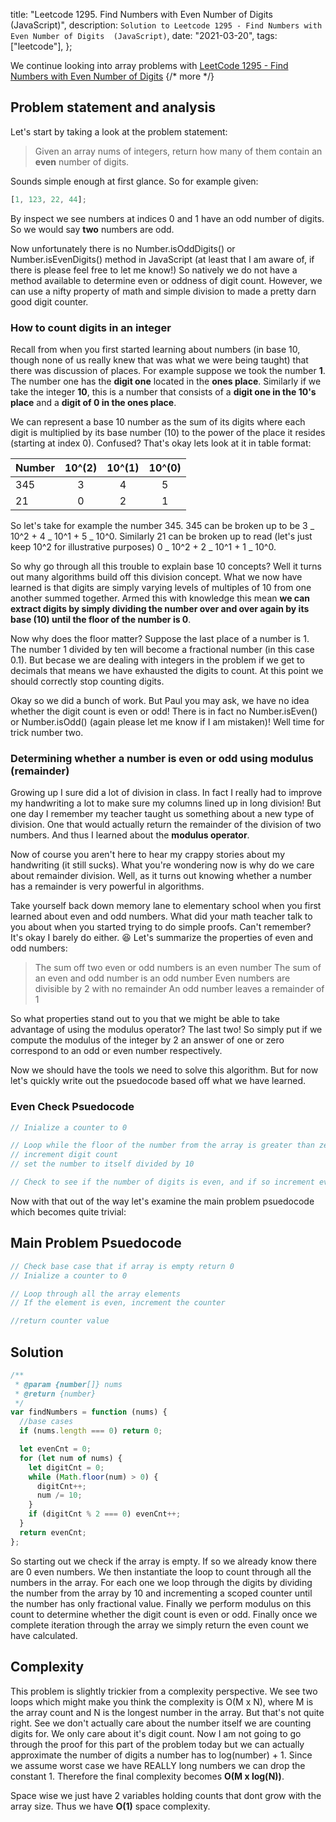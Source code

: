   title: "Leetcode 1295. Find Numbers with Even Number of Digits (JavaScript)",
  description: `Solution to Leetcode 1295 - Find Numbers with Even Number of Digits  (JavaScript)`,
  date: "2021-03-20",
  tags: ["leetcode"],
};

We continue looking into array problems with [LeetCode 1295 - Find Numbers with Even Number of Digits](https://leetcode.com/problems/max-consecutive-ones/)
{/* more */}

## Problem statement and analysis

Let's start by taking a look at the problem statement:

> Given an array nums of integers, return how many of them contain an **even** number of digits.

Sounds simple enough at first glance. So for example given:

```js
[1, 123, 22, 44];
```

By inspect we see numbers at indices 0 and 1 have an odd number of digits. So we would say **two** numbers are odd.

Now unfortunately there is no Number.isOddDigits() or Number.isEvenDigits() method in JavaScript (at least that I am aware of, if there is please feel free to let me know!) So natively we do not have a method available to determine even or oddness of digit count. However, we can use a nifty property of math and simple division to made a pretty darn good digit counter.

### How to count digits in an integer

Recall from when you first started learning about numbers (in base 10, though none of us really knew that was what we were being taught) that there was discussion of places. For example suppose we took the number **1**. The number one has the **digit one** located in the **ones place**. Similarly if we take the integer **10**, this is a number that consists of a **digit one in the 10's place** and a **digit of 0 in the ones place**.

We can represent a base 10 number as the sum of its digits where each digit is multiplied by its base number (10) to the power of the place it resides (starting at index 0). Confused? That's okay lets look at it in table format:

| Number | 10^(2) | 10^(1) | 10^(0) |
| :----- | :----: | :----: | :----: |
| 345    |   3    |   4    |   5    |
| 21     |   0    |   2    |   1    |

So let's take for example the number 345. 345 can be broken up to be 3 _ 10^2 + 4 _ 10^1 + 5 _ 10^0. Similarly 21 can be broken up to read (let's just keep 10^2 for illustrative purposes) 0 _ 10^2 + 2 _ 10^1 + 1 _ 10^0.

So why go through all this trouble to explain base 10 concepts? Well it turns out many algorithms build off this division concept. What we now have learned is that digits are simply varying levels of multiples of 10 from one another summed together. Armed this with knowledge this mean **we can extract digits by simply dividing the number over and over again by its base (10) until the floor of the number is 0**.

Now why does the floor matter? Suppose the last place of a number is 1. The number 1 divided by ten will become a fractional number (in this case 0.1). But becase we are dealing with integers in the problem if we get to decimals that means we have exhausted the digits to count. At this point we should correctly stop counting digits.

Okay so we did a bunch of work. But Paul you may ask, we have no idea whether the digit count is even or odd! There is in fact no Number.isEven() or Number.isOdd() (again please let me know if I am mistaken)! Well time for trick number two.

### Determining whether a number is even or odd using modulus (remainder)

Growing up I sure did a lot of division in class. In fact I really had to improve my handwriting a lot to make sure my columns lined up in long division! But one day I remember my teacher taught us something about a new type of division. One that would actually return the remainder of the division of two numbers. And thus I learned about the **modulus operator**.

Now of course you aren't here to hear my crappy stories about my handwriting (it still sucks). What you're wondering now is why do we care about remainder division. Well, as it turns out knowing whether a number has a remainder is very powerful in algorithms.

Take yourself back down memory lane to elementary school when you first learned about even and odd numbers. What did your math teacher talk to you about when you started trying to do simple proofs. Can't remember? It's okay I barely do either. 😆 Let's summarize the properties of even and odd numbers:

> The sum off two even or odd numbers is an even number
> The sum of an even and odd number is an odd number
> Even numbers are divisible by 2 with no remainder
> An odd number leaves a remainder of 1

So what properties stand out to you that we might be able to take advantage of using the modulus operator? The last two! So simply put if we compute the modulus of the integer by 2 an answer of one or zero correspond to an odd or even number respectively.

Now we should have the tools we need to solve this algorithm. But for now let's quickly write out the psuedocode based off what we have learned.

### Even Check Psuedocode

```js
// Inialize a counter to 0

// Loop while the floor of the number from the array is greater than zero
// increment digit count
// set the number to itself divided by 10

// Check to see if the number of digits is even, and if so increment even counter
```

Now with that out of the way let's examine the main problem psuedocode which becomes quite trivial:

## Main Problem Psuedocode

```js
// Check base case that if array is empty return 0
// Inialize a counter to 0

// Loop through all the array elements
// If the element is even, increment the counter

//return counter value
```

## Solution

```js
/**
 * @param {number[]} nums
 * @return {number}
 */
var findNumbers = function (nums) {
  //base cases
  if (nums.length === 0) return 0;

  let evenCnt = 0;
  for (let num of nums) {
    let digitCnt = 0;
    while (Math.floor(num) > 0) {
      digitCnt++;
      num /= 10;
    }
    if (digitCnt % 2 === 0) evenCnt++;
  }
  return evenCnt;
};
```

So starting out we check if the array is empty. If so we already know there are 0 even numbers. We then instantiate the loop to count through all the numbers in the array. For each one we loop through the digits by dividing the number from the array by 10 and incrementing a scoped counter until the number has only fractional value. Finally we perform modulus on this count to determine whether the digit count is even or odd. Finally once we complete iteration through the array we simply return the even count we have calculated.

## Complexity

This problem is slightly trickier from a complexity perspective. We see two loops which might make you think the complexity is O(M x N), where M is the array count and N is the longest number in the array. But that's not quite right. See we don't actually care about the number itself we are counting digits for. We only care about it's digit count. Now I am not going to go through the proof for this part of the problem today but we can actually approximate the number of digits a number has to log(number) + 1. Since we assume worst case we have REALLY long numbers we can drop the constant 1. Therefore the final complexity becomes **O(M x log(N))**.

Space wise we just have 2 variables holding counts that dont grow with the array size. Thus we have **O(1)** space complexity.
